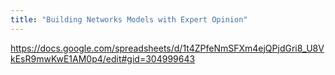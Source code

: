 ```yaml
---
title: "Building Networks Models with Expert Opinion"
---
```


<https://docs.google.com/spreadsheets/d/1t4ZPfeNmSFXm4ejQPjdGri8_U8VkEsR9mwKwE1AM0p4/edit#gid=304999643>
